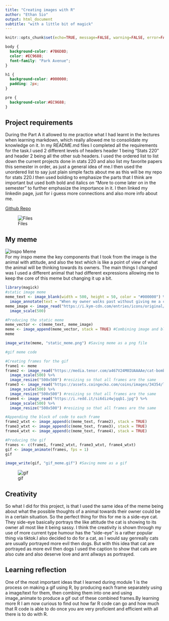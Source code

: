 ```yaml
---
title: "Creating images with R"
author: "Ethan Sio"
output: html_document
subtitle: "with a little bit of magick"
---
```


```r
knitr::opts_chunk$set(echo=TRUE, message=FALSE, warning=FALSE, error=FALSE)
```

```css
body {
  background-color: #7B6D8D;
  color: #EC9688;
  font-family: "Park Avenue";
}

h1 {
  background-color: #000000;
  padding: 2px;
}

pre {
  background-color:#EC9688;
}
```

## Project requirements
During the Part A it allowed to me practice what I had learnt in the lectures when learning markdown, which really allowed me to consolidate my knowledge on it. In my README.md files I completed all the requirements for the task.I used 2 different levels of headers header 1 being "Stats 220" and header 2 being all the other sub headers. I used the ordered list to list down the current projects done in stats 220 and also list my favorite papers this semester in order, as just a general idea of me.I then used the unordered list to say just plain simple facts about me as this will be my repo for stats 220.I then used bolding to emphasize the parts that I think are important but used both bold and italics on "More to come later on in the semester" to further emphasize the importance in it. I then linked my linkedin page, just for i guess more connections and also more info about me.

[Github Repo](https://github.com/AsianHard123/stats220)

![Files](/Users/ethansio/Documents/Stats 220/stats220/project1/filess.png)

## My meme
![Inspo Meme](/Users/ethansio/Documents/Stats 220/stats220/project1/inspo_meme.jpeg)\
For my inspo meme the key components that I took from the image is the animal with attitude, and also the text which is like a point of view of what the animal will be thinking towards its owners. The main things I changed was I used a different animal that had different expressions allowing me to keep the core of this meme but changing it up a bit.
```r
library(magick)
#static image meme
meme_text <- image_blank(width = 500, height = 50, color = "#000000") %>% #Creating Block for text
  image_annotate(text = "When my owner walks past without giving me a cuddle", color = "#FFFFFF", size = 20, gravity = "center")
meme_image <- image_read("https://i.kym-cdn.com/entries/icons/original/000/048/010/side_eye_cat.jpg") %>% #Scailing image to fit block of text
  image_scale(500)

#Producing the static meme
meme_vector <- c(meme_text, meme_image)
meme <- image_append(meme_vector, stack = TRUE) #Combining image and block of text
meme

image_write(meme, "static_meme.png") #Saving meme as a png file
```


```r
#gif meme code

#Creating frames for the gif
frame1 <- meme
frame2 <- image_read("https://media.tenor.com/a467V24M0IUAAAAe/cat-bombastic-side-eye.png") %>%
  image_scale(500) %>%
  image_resize("500x500") #resizing so that all frames are the same
frame3 <- image_read("https://assets.coingecko.com/coins/images/34354/large/photo_2024-01-07_21.44.19.jpeg?1704703981") %>%
  image_scale(500) %>%
  image_resize("500x500") #resizing so that all frames are the same
frame4 <- image_read("https://i.redd.it/si6diz4wjqqb1.jpg") %>%
  image_scale(500) %>%
  image_resize("500x500") #resizing so that all frames are the same

#Appending the block of code to each frame
frame2_wtxt <- image_append(c(meme_text, frame2), stack = TRUE)
frame3_wtxt <- image_append(c(meme_text, frame3), stack = TRUE)
frame4_wtxt <- image_append(c(meme_text, frame4), stack = TRUE)

#Producing the gif
frames <- c(frame1, frame2_wtxt, frame3_wtxt, frame4_wtxt)
gif <- image_animate(frames, fps = 1)
gif

image_write(gif, "gif_meme.gif") #Saving meme as a gif
```
![gif](/Users/ethansio/Documents/Stats 220/stats220/project1/gif_meme.gif)

## Creativity
So what I did for this project, is that I used the same idea of the meme being about what the possible thoughts of a animal towards their owner could be in a certain situation. So the perfect thing for this for me is a side-eye cat. They side-eye basically portrays the like attitude the cat is showing to its owner all most like it being sassy. I think the creativity is shown through my use of more current type humour has the "side-eye" is a rather popular thing via tiktok.I also decided to do for a cat, as I would say genreally cats are usually portrayed more evil then dogs. But with this idea that cat are portrayed as more evil then dogs I used the caption to show that cats are also cute and also deserve love and arnt allways as portrayed. 

## Learning reflection
One of the most important ideas that I learned during module 1 is the process on making a gif using R, by producing each frame separately using a image/text for them, then combing them into one and using image_animate to produce a gif out of these combined frames.By learning more R I am now curious to find out how far R code can go and how much that R code is able to do once you are very proficient and efficient with all there is to do with R.


